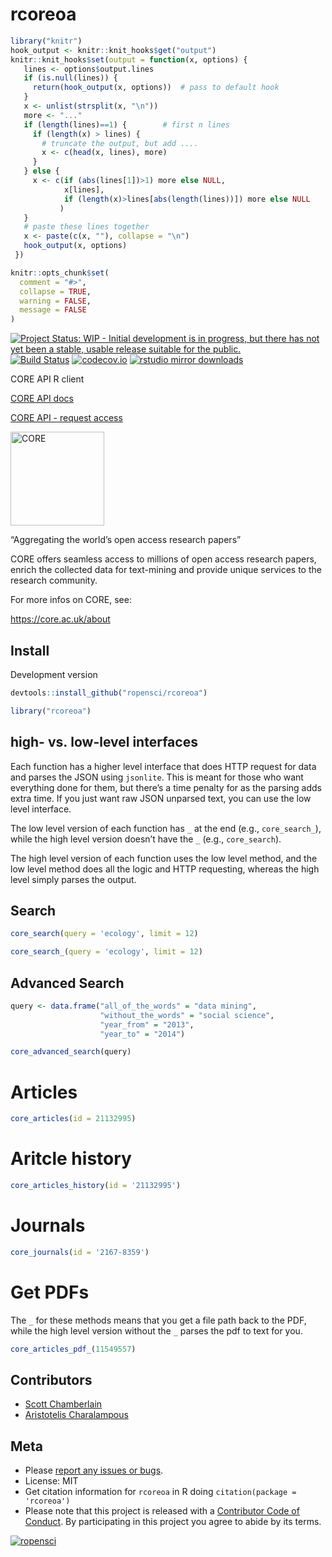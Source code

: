rcoreoa
=======

```r
library("knitr")
hook_output <- knitr::knit_hooks$get("output")
knitr::knit_hooks$set(output = function(x, options) {
   lines <- options$output.lines
   if (is.null(lines)) {
     return(hook_output(x, options))  # pass to default hook
   }
   x <- unlist(strsplit(x, "\n"))
   more <- "..."
   if (length(lines)==1) {        # first n lines
     if (length(x) > lines) {
       # truncate the output, but add ....
       x <- c(head(x, lines), more)
     }
   } else {
     x <- c(if (abs(lines[1])>1) more else NULL,
            x[lines],
            if (length(x)>lines[abs(length(lines))]) more else NULL
           )
   }
   # paste these lines together
   x <- paste(c(x, ""), collapse = "\n")
   hook_output(x, options)
 })

knitr::opts_chunk$set(
  comment = "#>",
  collapse = TRUE,
  warning = FALSE,
  message = FALSE
)
```

[![Project Status: WIP - Initial development is in progress, but there has not yet been a stable, usable release suitable for the public.](http://www.repostatus.org/badges/latest/wip.svg)](http://www.repostatus.org/#wip)
[![Build Status](https://travis-ci.org/ropensci/rcoreoa.svg?branch=master)](https://travis-ci.org/ropensci/rcoreoa)
[![codecov.io](https://codecov.io/github/ropensci/rcoreoa/coverage.svg?branch=master)](https://codecov.io/github/ropensci/rcoreoa?branch=master)
[![rstudio mirror downloads](https://cranlogs.r-pkg.org/badges/rcoreoa)](https://github.com/metacran/cranlogs.app)


CORE API R client

[CORE API docs](https://core.ac.uk/docs/)

[CORE API - request access](https://core.ac.uk/api-keys/register)

<a href="https://core.ac.uk">
<img src="https://core.ac.uk/resources/corelogo_hires.png" width="150"
alt="CORE">
</a>

"Aggregating the world's open access research papers"

CORE offers seamless access to millions of open access research papers, enrich
the collected data for text-mining and provide unique services to the research
community.

For more infos on CORE, see:

[https://core.ac.uk/about](https://core.ac.uk/about)

## Install

Development version

```r
devtools::install_github("ropensci/rcoreoa")
```

```r
library("rcoreoa")
```

## high- vs. low-level interfaces

Each function has a higher level interface that does HTTP request for data and parses
the JSON using `jsonlite`. This is meant for those who want everything done for them,
but there's a time penalty for as the parsing adds extra time. If you just want raw JSON
unparsed text, you can use the low level interface.

The low level version of each function has `_` at the end (e.g., `core_search_`), while the
high level version doesn't have the `_` (e.g., `core_search`).

The high level version of each function uses the low level method, and the low level method
does all the logic and HTTP requesting, whereas the high level simply parses the output.

## Search

```r
core_search(query = 'ecology', limit = 12)
```

```r
core_search_(query = 'ecology', limit = 12)
```

## Advanced Search

```r
query <- data.frame("all_of_the_words" = "data mining",
                    "without_the_words" = "social science",
                    "year_from" = "2013",
                    "year_to" = "2014")

core_advanced_search(query)
```

# Articles

```r
core_articles(id = 21132995)
```

# Aritcle history

```r
core_articles_history(id = '21132995')
```

# Journals

```r
core_journals(id = '2167-8359')
```

# Get PDFs

The `_` for these methods means that you get a file path back to the PDF, while the
high level version without the `_` parses the pdf to text for you.

```r
core_articles_pdf_(11549557)
```

## Contributors

* [Scott Chamberlain](https://github.com/sckott)
* [Aristotelis Charalampous](https://github.com/aresxs91)

## Meta

* Please [report any issues or bugs](https://github.com/ropensci/rcoreoa/issues).
* License: MIT
* Get citation information for `rcoreoa` in R doing `citation(package = 'rcoreoa')`
* Please note that this project is released with a [Contributor Code of Conduct](CONDUCT.md). By participating in this project you agree to abide by its terms.

[![ropensci](https://ropensci.org/public_images/github_footer.png)](https://ropensci.org)
